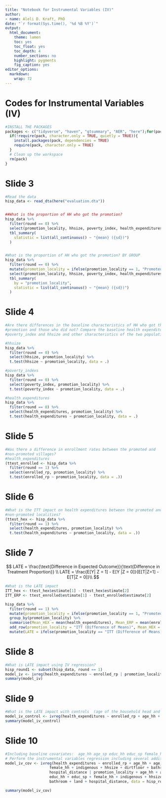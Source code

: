 ```yaml
---
title: "Notebook for Instrumental Variables (IV)"
author:
- name: Aleli D. Kraft, PhD
date: "`r format(Sys.time(), '%d %B %Y')`"
output:
  html_document:
    theme: lumen
    toc: yes
    toc_float: yes
    toc_depth: 4
    number_sections: no
    highlight: pygments
    fig_caption: yes
editor_options:
  markdown:
    wrap: 72
---
```


# Codes for Instrumental Variables (IV)

```r
#INSTALL THE PACKAGES
packages <- c("tidyverse", "haven", "gtsummary", "AER", "here");for(pack in packages){
  if(!require(pack, character.only = TRUE, quietly = TRUE)){
    install.packages(pack, dependencies = TRUE)
    require(pack, character.only = TRUE)
  }
  # Clean up the workspace
  rm(pack)
}

```

# Slide 3

```r
#Read the data
hisp_data <- read_dta(here("evaluation.dta"))


##What is the proportion of HH who got the promotion?
hisp_data %>%
  filter(round == 0) %>%
  select(promotion_locality, hhsize, poverty_index, health_expenditures) %>%
  tbl_summary(
    statistic = list(all_continuous() ~ "{mean} ({sd})")
  )


#What is the proportion of HH who got the promotion? BY GROUP 
hisp_data %>%
  filter(round == 0) %>%
  mutate(promotion_locality = ifelse(promotion_locality == 1, "Promoted", "Non-promoted")) %>%
  select(promotion_locality, hhsize, poverty_index, health_expenditures) %>%
  tbl_summary(
    by = "promotion_locality",
    statistic = list(all_continuous() ~ "{mean} ({sd})")
  )

```

# Slide 4

```r
#Are there differences in the baseline characteristics of HH who got the 
#promotion and those who did not? Compare the baseline health expenditures, 
#poverty_index and hhsize and other characteristics of the two populations

#hhsize
hisp_data %>%
  filter(round == 0) %>%
  select(hhsize, promotion_locality) %>%
  t.test(hhsize ~ promotion_locality, data = .)

#poverty_indexs
hisp_data %>%
  filter(round == 0) %>%
  select(poverty_index, promotion_locality) %>%
  t.test(poverty_index ~ promotion_locality, data = .)

#health_expenditures
hisp_data %>%
  filter(round == 0) %>%
  select(health_expenditures, promotion_locality) %>%
  t.test(health_expenditures ~ promotion_locality, data = .)

```

# Slide 5

```r
#Was there a difference in enrollment rates between the promoted and 
#non-promoted villages? 
#health_expenditures
(ttest_enrolled <- hisp_data %>%
  filter(round == 1) %>%
  select(enrolled_rp, promotion_locality) %>%
  t.test(enrolled_rp ~ promotion_locality, data = .))
```

# Slide 6

```r
#What is the ITT impact on health expenditures between the promoted and
#non-promoted localities? 
(ttest_hex <- hisp_data %>%
  filter(round == 1) %>%
  select(health_expenditures, promotion_locality) %>%
  t.test(health_expenditures ~ promotion_locality, data = .))
```

# Slide 7

$$
LATE = \frac{\text{Difference in Expected Outcome}}{\text{Difference in Treatment Proportion}} \\
LATE = \frac{E[Y| Z = 1] - E[Y |Z = 0]}{E[T|Z=1] - E[T|Z = 0]}\\
$$

```r
#What is the LATE impact
ITT_hex <- ttest_hex$estimate[1] - ttest_hex$estimate[2]
ITT_ERP <- ttest_enrolled$estimate[1] - ttest_enrolled$estimate[2]

hisp_data %>%
  filter(round == 1) %>%
  mutate(promotion_locality = ifelse(promotion_locality == 1, "Promoted locality", "Non-promoted locality")) %>%
  group_by(promotion_locality) %>%
  summarise(Mean_HEX = mean(health_expenditures), Mean_ERP = mean(enrolled_rp)) %>%
  add_row(promotion_locality = "ITT (Difference of Means)", Mean_HEX = ITT_hex, Mean_ERP = ITT_ERP) %>%
  mutate(LATE = ifelse(promotion_locality == "ITT (Difference of Means)", ITT_hex / ifelse(ITT_ERP == 0, NA, ITT_ERP), NA))

```

# Slide 8

```r
#What is LATE impact using IV regression? 
hisp_round1 <- subset(hisp_data, round == 1)
model_iv <- ivreg(health_expenditures ~ enrolled_rp | promotion_locality, data = hisp_round1)
summary(model_iv)

```

# Slide 9

```r
#What is the LATE impact with controls  (age of the household head and spouse) ? 
model_iv_control <- ivreg(health_expenditures ~ enrolled_rp + age_hh + age_sp | promotion_locality + age_hh + age_sp, data = hisp_round1)
summary(model_iv_control)


```

# Slide 10

```r
#Including baseline covariates:  age_hh age_sp educ_hh educ_sp female_hh indigenous hhsize dirtfloor bathroom land hospital_distance  
# Perform the instrumental variables regression including several additional covariates
model_iv_cov <- ivreg(health_expenditures ~ enrolled_rp + age_hh + age_sp + educ_hh + educ_sp +
                    female_hh + indigenous + hhsize + dirtfloor + bathroom + land +
                    hospital_distance | promotion_locality + age_hh + age_sp +
                    educ_hh + educ_sp + female_hh + indigenous + hhsize + dirtfloor +
                    bathroom + land + hospital_distance, data = hisp_round1)

summary(model_iv_cov)

```
